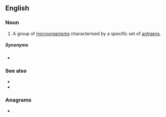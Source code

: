 ==English==

===Noun===
{{wikipedia}}
{{en-noun}}

# A group of [[microorganism]]s characterised by a specific set of [[antigen]]s.

=====Synonyms=====
* {{l|en|serotype}}

===See also===
* {{l|en|biovar}}
* {{l|en|morphovar}}

===Anagrams===
* {{l|en|savorer}}